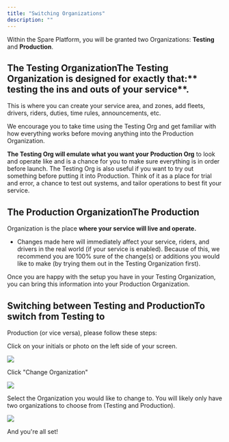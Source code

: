 ```yaml
---
title: "Switching Organizations"
description: ""
---
```


Within the Spare Platform, you will be granted two Organizations: **Testing** and **Production**.

## The Testing OrganizationThe Testing Organization is designed for exactly that:** testing the ins and outs of your service**. 

This is where you can create your service area, and zones, add fleets, drivers, riders, duties, time rules, announcements, etc.

We encourage you to take time using the Testing Org and get familiar with how everything works before moving anything into the Production Organization.

**The Testing Org will emulate what you want your Production Org** to look and operate like and is a chance for you to make sure everything is in order before launch. The Testing Org is also useful if you want to try out something before putting it into Production. Think of it as a place for trial and error, a chance to test out systems, and tailor operations to best fit your service.

## The Production OrganizationThe Production 

Organization is the place **where your service will live and operate.**

- Changes made here will immediately affect your service, riders, and drivers in the real world (if your service is enabled). Because of this, we recommend you are 100% sure of the change(s) or additions you would like to make (by trying them out in the Testing Organization first).

Once you are happy with the setup you have in your Testing Organization, you can bring this information into your Production Organization.

## Switching between Testing and ProductionTo switch from Testing to 

Production (or vice versa), please follow these steps:

Click on your initials or photo on the left side of your screen.

![](https://spare-74fa64f80617.intercom-attachments-1.com/i/o/971633405/b717587bbb99efc23955f705/GhccoKp3WKTNCRsMuqGq0j2d0LVdz-WeAw.png?expires=1753820100&signature=50edb707eb28150470cec2b3f60523f85149788ad237eb09dcbc2f3e54305551&req=fScmEMp9mYFaFb4f3HP0gPNurhl7adA8iXVGxM%2F3bbP4E1uiwz%2BF%2B9TBnVgo%0ApzE%3D%0A)

Click "Change Organization"

![](https://spare-74fa64f80617.intercom-attachments-1.com/i/o/971633408/a8ede65c9d430fb0ea60c2ec/ahSMhvXe4YCMoRFijXCm9RH9FiZDHPM7rA.png?expires=1753820100&signature=24e5c454eb5edfd9702ec7609e33e1d68ff01fbe92eab029b25722f67c4e86f7&req=fScmEMp9mYFXFb4f3HP0gGeSZM3ozWweokTyc8auoRd21nAaDR7%2FgyzuDFuY%0ALpg%3D%0A)

Select the Organization you would like to change to. You will likely only have two organizations to choose from (Testing and Production).

![](https://spare-74fa64f80617.intercom-attachments-1.com/i/o/971633411/9ea2deffbf133cde4deacb56/j9gOx_4rLnvU7DjDxLBERpphcUyuz4mM3g.png?expires=1753820100&signature=536f150bc55429a23d7e11c31d74a8a5e8cd85d3ec5be9b03865ddcda8c97b4f&req=fScmEMp9mYBeFb4f3HP0gHyt4wQasQDejGovavzKIzUoxj5Cb9Zc6hJGDJZd%0AbhY%3D%0A)

And you're all set!
